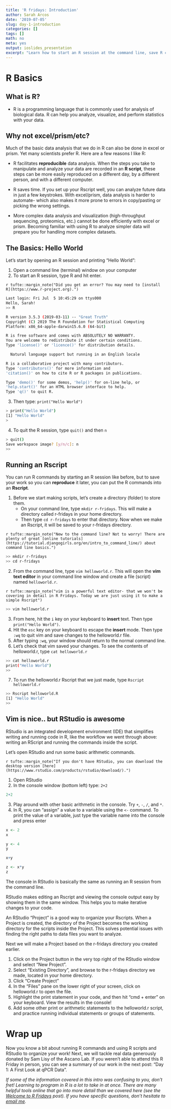 ```yaml
---
title: 'R fridays: Introduction'
author: Sarah Arcos
date: '2019-07-05'
slug: day-1-introduction
categories: []
tags: []
math: no
meta: yes
output: ioslides_presentation
excerpt: "Learn how to start an R session at the command line, save R commands in an Rscript, and edit that Rscript in the RStudio development environment."
---
```


# R Basics

## What is R?

 - R is a programming language that is commonly used for analysis of biological data. R can help you analyze, visualize, and perform statistics with your data.

## Why not excel/prism/etc?
Much of the basic data analysis that we do in R can also be done in excel or prism. Yet many scientists prefer R. Here are a few reasons I like R:

 - R facilitates __reproducible__ data analysis. When the steps you take to manipulate and analyze your data are recorded in an __R script__, these steps can be more easily reproduced on a different day, by a different person, and with a different computer.
 
 - R saves time. If you set up your Rscript well, you can analyze future data in just a few keystrokes. With excel/prism, data analysis is harder to automate- which also makes it more prone to errors in copy/pasting or picking the wrong settings. 

 - More complex data analysis and visualization (high-throughput sequencing, proteomics, etc.) cannot be done efficiently with excel or prism. Becoming familiar with using R to analyze simpler data will prepare you for handling more complex datasets.

## The Basics: Hello World
Let's start by opening an R session and printing "Hello World":

1. Open a command line (terminal) window on your computer
2. To start an R session, type R and hit enter.

`r tufte::margin_note("Did you get an error? You may need to [install R](https://www.r-project.org).")`  
```bash
Last login: Fri Jul  5 10:45:29 on ttys000
Hello, Sarah!
>> R

R version 3.5.3 (2019-03-11) -- "Great Truth"
Copyright (C) 2019 The R Foundation for Statistical Computing
Platform: x86_64-apple-darwin15.6.0 (64-bit)

R is free software and comes with ABSOLUTELY NO WARRANTY.
You are welcome to redistribute it under certain conditions.
Type 'license()' or 'licence()' for distribution details.

  Natural language support but running in an English locale

R is a collaborative project with many contributors.
Type 'contributors()' for more information and
'citation()' on how to cite R or R packages in publications.

Type 'demo()' for some demos, 'help()' for on-line help, or
'help.start()' for an HTML browser interface to help.
Type 'q()' to quit R.

```
  
3. Then type: `print("Hello World")`

```bash
> print("Hello World")
[1] "Hello World"
>
```

4. To quit the R session, type `quit()` and then `n`
  
```bash
> quit()
Save workspace image? [y/n/c]: n
>>
```

## Running an Rscript
You can run R commands by starting an R session like before, but to save your work so you can __reproduce__ it later, you can put the R commands into an __Rscript__.

1. Before we start making scripts, let's create a directory (folder) to store them. 
    + On your command line, type `mkdir r-fridays`. This will make a directory called r-fridays in your home directory. 
    + Then type `cd r-fridays` to enter that directory. Now when we make an Rscript, it will be saved to your r-fridays directory.

`r tufte::margin_note("New to the command line? Not to worry! There are plenty of great [online tutorials](https://tutorial.djangogirls.org/en/intro_to_command_line/) about command line basics.")`
```bash
>> mkdir r-fridays
>> cd r-fridays
```

2. From the command line, type `vim helloworld.r`. This will open the __vim text editor__ in your command line window and create a file (script) named `helloworld.r`.

`r tufte::margin_note("vim is a powerful text editor- that we won't be covering in detail in R Fridays. Today we are just using it to make a simple Rscript")`
```bash
>> vim helloworld.r
```

3. From here, hit the `i` key on your keyboard to __insert__ text. Then type `print("Hello World")`.
4. Hit the `esc` key on your keyboard to escape the __insert__ mode. Then type `:wq` to quit vim and save changes to the helloworld.r file.
5. After typing `:wq`, your window should return to the normal command line.
6. Let's check that vim saved your changes. To see the contents of helloworld.r, type `cat helloworld.r`

```bash
>> cat helloworld.r
print("Hello World")
>>
```

7. To run the helloworld.r Rscript that we just made, type `Rscript helloworld.r`
  
```bash
>> Rscript helloworld.R
[1] "Hello World"
>>
```

## Vim is nice.. but RStudio is awesome
RStudio is an integrated development environment (IDE) that simplifies writing and running code in R, like the workflow we went through above: writing an RScript and running the commands inside the script.

Let's open RStudio and run some basic arithmetic commands.

`r tufte::margin_note("If you don't have RStudio, you can download the desktop version [here](https://www.rstudio.com/products/rstudio/download/).")`

1. Open RStudio
2. In the console window (bottom left) type: `2+2`

```r
2+2
```

3. Play around with other basic arithmetic in the console. Try `+`, `-`, `/`, and `*`.
4. In R, you can "assign" a value to a variable using the `<-` command. To print the value of a variable, just type the variable name into the console and press enter

```r
x <- 2
x

y <- 4
y

x+y

z <- x*y
z
```


The console in RStudio is basically the same as running an R session from the command line. 

RStudio makes editing an Rscript and viewing the console output easy by showing them in the same window. This helps you to make iterative changes to your code.

An RStudio "Project" is a good way to organize your Rscripts. When a Project is created, the directory of the Project becomes the working directory for the scripts inside the Project. This solves potential issues with finding the right paths to data files you want to analyze.

Next we will make a Project based on the r-fridays directory you created earlier.

1. Click on the Project button in the very top right of the RStudio window and select "New Project".
2. Select "Existing Directory", and browse to the r-fridays directory we made, located in your home directory.
3. Click "Create Project"
4. In the "Files" pane on the lower right of your screen, click on helloworld.r to open the file.
5. Highlight the print statement in your code, and then hit "cmd + enter" on your keyboard. View the results in the console!
6. Add some other print or arithmetic statements to the helloworld.r script, and practice running individual statements or groups of statements.

# Wrap up

Now you know a bit about running R commands and using R scripts and RStudio to organize your work! Next, we will tackle real data generously donated by Sam Lisy of the Ascano Lab. If you weren't able to attend this R Friday in person, you can see a summary of our work in the next post: "Day 1: A First Look at qPCR Data".

_If some of the information covered in this intro was confusing to you, don't fret! Learning to program in R is a lot to take in at once. There are many helpful tools online that go into more detail than we covered here (see the [Welcome to R Fridays](http://r-fridays.rbind.io/2019/07/03/welcome/) post). If you have specific questions, don't hesitate to [email me](https://saraharcos.github.io/contact.html)._






